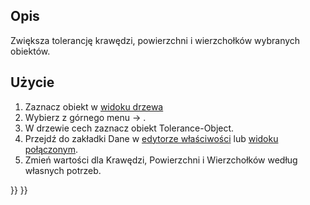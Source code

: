 <languages/>
{{Docnav/pl
|[[OpenSCAD_ResizeMeshFeature/pl|Zmień rozmiar cechy siatki]]
|[[OpenSCAD_Edgestofaces/pl|Krawędzie na ściany]]
|[[OpenSCAD_Workbench/pl|OpenSCAD]]
|IconL=OpenSCAD_ResizeMeshFeature.svg
|IconR=OpenSCAD_Edgestofaces.svg
|IconC=Workbench_OpenSCAD.svg
}}

{{GuiCommand/pl
|Name=OpenSCAD IncreaseTolerance‏‎Feature
|MenuLocation=OpenSCAD → Increase Tolerance Feature‏‎
|Workbenches=[[OpenSCAD_Workbench/pl|OpenSCAD]]
}}

<span id="Description"></span>
==Opis== 

Zwiększa tolerancję krawędzi, powierzchni i wierzchołków wybranych obiektów.

<span id="Usage"></span>
==Użycie== 

<div class="mw-translate-fuzzy">
# Zaznacz obiekt w [[Tree_view/pl|widoku drzewa]]
# Wybierz z górnego menu {{KEY| OpenSCAD}} → {{KEY|[[Image:OpenSCAD_IncreaseToleranceFeature.svg|24px]] Zwiększ tolerancję cechy}}.
# W drzewie cech zaznacz obiekt Tolerance-Object.
# Przejdź do zakładki Dane w [[Property_editor/pl|edytorze właściwości]] lub [[Combo_view/pl|widoku połączonym]].
# Zmień wartości dla Krawędzi, Powierzchni i Wierzchołków według własnych potrzeb.
</div>


{{Docnav/pl
|[[OpenSCAD_ResizeMeshFeature/pl|Zmień rozmiar cechy siatki]]
|[[OpenSCAD_Edgestofaces/pl|Krawędzie na ściany]]
|[[OpenSCAD_Workbench/pl|OpenSCAD]]
|IconL=OpenSCAD_ResizeMeshFeature.svg
|IconR=OpenSCAD_Edgestofaces.svg
|IconC=Workbench_OpenSCAD.svg
}}

{{OpenSCAD_Tools_navi{{#translation:}}}}
{{Userdocnavi{{#translation:}}}}